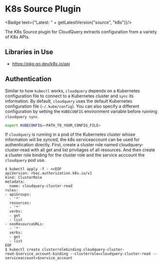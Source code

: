 # K8s Source Plugin


<Badge text={"Latest: " + getLatestVersion("source", "k8s")}/>

The K8s Source plugin for CloudQuery extracts configuration from a variety of K8s APIs.

## Libraries in Use

- https://pkg.go.dev/k8s.io/api

## Authentication

Similar to how `kubectl` works, `cloudquery` depends on a Kubernetes configuration file to connect to a Kubernetes cluster and `sync` its information. By default, `cloudquery` uses the default Kubernetes configuration
file (`~/.kube/config`). You can also specify a different configuration by setting the `KUBECONFIG` environment variable before running `cloudquery sync`.

```bash
export KUBECONFIG=<PATH_TO_YOUR_CONFIG_FILE>
```

If `cloudquery` is running in a pod of the Kubernetes cluster whose information will be synced, the k8s serviceaccount can be used for authentication directly.
First, create a cluster role named cloudquery-cluster-read with all get and list privliages of all resources.
And then create a cluster role binding for the cluster role and the service acccount the `cloudquery` pod use.
```
$ kubectl apply -f - <<EOF
apiVersion: rbac.authorization.k8s.io/v1
kind: ClusterRole
metadata:
  name: cloudquery-cluster-read
rules:
- apiGroups:
  - '*'
  resources:
  - '*'
  verbs:
  - get
  - list
- nonResourceURLs:
  - '*'
  verbs:
  - get
  - list
EOF
$ kubectl create clusterrolebinding cloudquery-cluster-read-$service_account-binding --clusterrole=cloudquery-cluster-read --serviceaccount=$service_account
```
